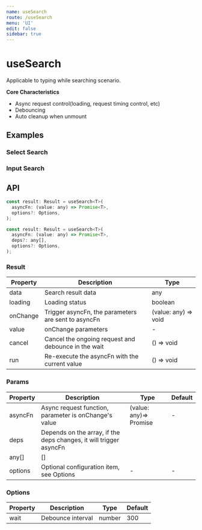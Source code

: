 ```yaml
---
name: useSearch
route: /useSearch
menu: 'UI'
edit: false
sidebar: true
---
```




# useSearch

Applicable to typing while searching scenario.

**Core Characteristics**

* Async request control(loading, request timing control, etc)
* Debouncing
* Auto cleanup when unmount

## Examples

### Select Search
<JackBox jsCode={Demo1CodeJsx} tsCode={Demo1CodeTsx} demoName='Select Search' description='Common Select with asynchronous search'>
  <Demo1 />
</JackBox>

### Input Search
<JackBox jsCode={Demo2CodeJsx} tsCode={Demo2CodeTsx} demoName='Input Search' description='Complex Input search scenario, use deps properly'>
  <Demo2 />
</JackBox>

## API

```javascript
const result: Result = useSearch<T>(
  asyncFn: (value: any) => Promise<T>,
  options?: Options,
);

const result: Result = useSearch<T>(
  asyncFn: (value: any) => Promise<T>,
  deps?: any[],
  options?: Options,
);
```

### Result

| Property | Description                                         | Type                 |
|----------|-----------------------------------------------------|----------------------|
| data     | Search result data                                  | any                  |
| loading  | Loading status                                      | boolean              |
| onChange | Trigger asyncFn, the parameters are sent to asyncFn | (value: any) => void |
| value    | onChange parameters                                 | -                    |
| cancel   | Cancel the ongoing request and debounce in the wait | () => void           |
| run      | Re-execute the asyncFn with the current value       | () => void           |

### Params

| Property | Description                                                        | Type                   | Default |
|----------|--------------------------------------------------------------------|------------------------|---------|
| asyncFn  | Async request function, parameter is onChange's value              | (value: any)=> Promise | -       |
| deps     | Depends on the array, if the deps changes, it will trigger asyncFn |                        |         |
| any[]    | []                                                                 |                        |         |
| options  | Optional configuration item, see Options                           | -                      | -       |


### Options

| Property | Description       | Type   | Default |
|----------|-------------------|--------|---------|
| wait     | Debounce interval | number | 300     |